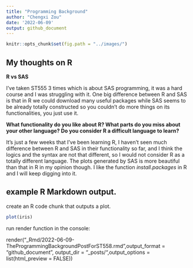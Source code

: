 ```yaml
---
title: "Programming Background"
author: "Chengxi Zou"
date: '2022-06-09'
output: github_document
---
```


```r
knitr::opts_chunk$set(fig.path = "../images/")
```

## My thoughts on R

**R vs SAS**

I've taken ST555 3 times which is about SAS programming, it was a hard course and I was struggling with it. One big difference between R and SAS is that in R we could download many useful packages while SAS seems to be already totally constructed so you couldn't do more things on its functionalities, you just use it.

**What functionality do you like about R? What parts do you miss about your other language? Do you consider R a difficult language to learn?**

It's just a few weeks that I've been learning R, I haven't seen much difference between R and SAS in their functionality so far, and I think the logics and the syntax are not that different, so I would not consider R as a totally different language. The plots generated by SAS is more beautiful than that in R in my opinion though. I like the function _install.packages_ in R and I will keep digging into it.

## example R Markdown output. 

create an R code chunk that outputs a plot.

```r
plot(iris)
```

run render function in the console:

render("_Rmd/2022-06-09-TheProgrammingBackgroundPostForST558.rmd",output_format = "github_document", output_dir = "_posts/",output_options = list(html_preview = FALSE))